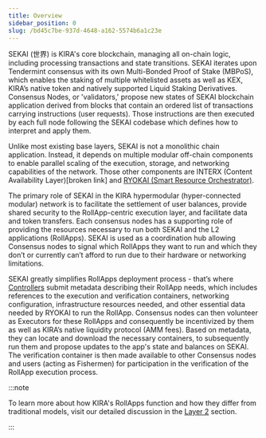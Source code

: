 ```yaml
---
title: Overview
sidebar_position: 0
slug: /bd45c7be-937d-4648-a162-5574b6a1c23e
---
```





SEKAI (世界) is KIRA's core blockchain, managing all on-chain logic, including processing transactions and state transitions. SEKAI iterates upon Tendermint consensus with its own Multi-Bonded Proof of Stake (MBPoS), which enables the staking of multiple whitelisted assets as well as KEX, KIRA’s native token and natively supported Liquid Staking Derivatives. Consensus Nodes, or 'validators,' propose new states of SEKAI blockchain application derived from blocks that contain an ordered list of transactions carrying instructions (user requests). Those instructions are then executed by each full node following the SEKAI codebase which defines how to interpret and apply them.


Unlike most existing base layers, SEKAI is not a monolithic chain application. Instead, it depends on multiple modular off-chain components to enable parallel scaling of the execution, storage, and networking capabilities of the network. Those other components are INTERX (Content Availability Layer)[broken link] and [RYOKAI (Smart Resource Orchestrator)](/learn/2ac3bfb7-478c-4207-a290-051d9fa6124f).


The primary role of SEKAI in the KIRA hypermodular (hyper-connected modular) network is to facilitate the settlement of user balances, provide shared security to the RollApp-centric execution layer, and facilitate data and token transfers. Each consensus nodes has a supporting role of providing the resources necessary to run both SEKAI and the L2 applications (RollApps). SEKAI is used as a coordination hub allowing Consensus nodes to signal which RollApps they want to run and which they don’t or currently can’t afford to run due to their hardware or networking limitations.


SEKAI greatly simplifies RollApps deployment process - that’s where [Controllers](/learn/22c36797-10c8-40e4-9457-d8f1b6b4563b#eb32e36246ef424186f9f01f7f527741) submit metadata describing their RollApp needs, which includes references to the execution and verification containers, networking configuration, infrastructure resources needed, and other essential data needed by RYOKAI to run the RollApp. Consensus nodes can then volunteer as Executors for these RollApps and consequently be incentivized by them as well as KIRA’s native liquidity protocol (AMM fees). Based on metadata, they can locate and download the necessary containers, to subsequently run them and propose updates to the app's state and balances on SEKAI. The verification container is then made available to other Consensus nodes and users (acting as Fishermen) for participation in the verification of the RollApp execution process.


:::note

To learn more about how KIRA's RollApps function and how they differ from traditional models, visit our detailed discussion in the [Layer 2](/learn/9a5aaea6-1b50-41fe-9c54-cd035a26d0a5) section.

:::



